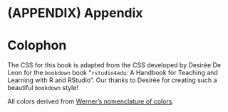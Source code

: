 # (APPENDIX) Appendix {-} 

# Colophon

The CSS for this book is adapted from the CSS developed by Desirée De Leon for the `bookdown` book "`rstudio4edu`: A Handbook for Teaching and Learning with R and RStudio". Our thanks to Desirée for creating such a beautiful `bookdown` style!

All colors derived from [Werner's nomenclature of colors](https://www.c82.net/werner/).

